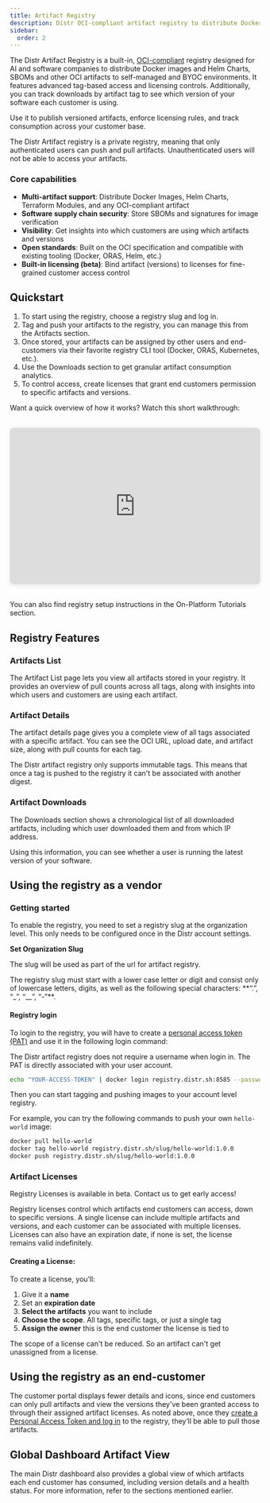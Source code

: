 ```yaml
---
title: Artifact Registry
description: Distr OCI-compliant artifact registry to distribute Docker images and Helm Charts to self-managed customers with advanced tag-based control and download analytics.
sidebar:
  order: 2
---
```



The Distr Artifact Registry is a built-in, [OCI-compliant](https://github.com/opencontainers/distribution-spec?tab=readme-ov-file) registry designed for AI and software companies
to distribute Docker images and Helm Charts, SBOMs and other OCI artifacts to self-managed and BYOC environments.
It features advanced tag-based access and licensing controls.
Additionally, you can track downloads by artifact tag to see which version of your software each customer is using.

Use it to publish versioned artifacts, enforce licensing rules, and track consumption across your customer base.

<Aside type="note">
  The Distr Artifact registry is a private registry, meaning that only
  authenticated users can push and pull artifacts. Unauthenticated users will
  not be able to access your artifacts.
</Aside>

<ThemeImage
  lightSrc="/src/assets/docs/product/registry/light-mode-registry.png"
  darkSrc="/src/assets/docs/product/registry/dark-mode-registry.png"
  alt="Registry diagram"
/>

### Core capabilities

- **Multi-artifact support**: Distribute Docker Images, Helm Charts, Terraform Modules, and any OCI-compliant artifact
- **Software supply chain security**: Store SBOMs and signatures for image verification
- **Visibility**: Get insights into which customers are using which artifacts and versions
- **Open standards**: Built on the OCI specification and compatible with existing tooling (Docker, ORAS, Helm, etc.)
- **Built-in licensing (beta)**: Bind artifact (versions) to licenses for fine-grained customer access control

## Quickstart

1. To start using the registry, choose a registry slug and log in.
2. Tag and push your artifacts to the registry, you can manage this from the Artifacts section.
3. Once stored, your artifacts can be assigned by other users and end-customers via their favorite registry CLI tool (Docker, ORAS, Kubernetes, etc.).
4. Use the Downloads section to get granular artifact consumption analytics.
5. To control access, create licenses that grant end customers permission to specific artifacts and versions.

Want a quick overview of how it works? Watch this short walkthrough:

<iframe
  width="560"
  height="315"
  src="https://www.youtube.com/embed/gM9WCx61owQ?si=rWP7n4UR1liAKi_6"
  title="YouTube video player"
  frameborder="0"
  allow="accelerometer; autoplay; clipboard-write; encrypted-media; gyroscope; picture-in-picture; web-share"
  referrerpolicy="strict-origin-when-cross-origin"
  allowfullscreen
  style="width: 560px; height: 315px; max-width: 100%; aspect-ratio: 16/9; border-radius: 8px; margin: 2rem auto; display: block; box-shadow: 0 2px 8px rgba(0,0,0,0.1);"></iframe>

<Aside type="note">
  You can also find registry setup instructions in the On-Platform Tutorials section.
</Aside>

## Registry Features

### Artifacts List

The Artifact List page lets you view all artifacts stored in your registry. It provides an overview of pull counts across all tags, along with insights into which users and customers are using each artifact.

<ThemeImage
  lightSrc="/src/assets/docs/product/registry/artifacts-list-light.png"
  darkSrc="/src/assets/docs/product/registry/artifacts-list-dark.png"
  alt="Registry artifacts view"
/>

### Artifact Details

The artifact details page gives you a complete view of all tags associated with a specific artifact. You can see the OCI URL, upload date, and artifact size, along with pull counts for each tag.

<ThemeImage
  lightSrc="/src/assets/docs/product/registry/artifact-details-light.png"
  darkSrc="/src/assets/docs/product/registry/artifact-details-dark.png"
  alt="Registry artifacts view"
/>

<Aside type="note">
  The Distr artifact registry only supports immutable tags. This means that once
  a tag is pushed to the registry it can't be associated with another digest.
</Aside>

### Artifact Downloads

The Downloads section shows a chronological list of all downloaded artifacts, including which user downloaded them and from which IP address.

<ThemeImage
  lightSrc="/src/assets/docs/product/registry/download-light.png"
  darkSrc="/src/assets/docs/product/registry/download-dark.png"
  alt="Registry artifacts view"
/>

<Aside type="note">
  Using this information, you can see whether a user is running the latest version of your software.
</Aside>

## Using the registry as a vendor

### Getting started

To enable the registry, you need to set a registry slug at the organization level. This only needs to be configured once in the Distr account settings.

**Set Organization Slug**

<ThemeImage
  lightSrc="/src/assets/docs/product/registry/light-slug.png"
  darkSrc="/src/assets/docs/product/registry/dark-slug.png"
  alt="Registry artifacts view"
/>

The slug will be used as part of the url for artifact registry.

<Aside type="caution">
  The registry slug must start with a lower case letter or digit and consist
  only of lowercase letters, digits, as well as the following special
  characters: **“.”, “_”, “__”, “-”**.
</Aside>

#### Registry login

To login to the registry, you will have to create a [personal access token (PAT)](/docs/integrations/personal-access-token/) and use it in the following login command:

<Aside type="note">
  The Distr artifact registry does not require a username when login in. The PAT
  is directly associated with your user account.
</Aside>

```bash
echo "YOUR-ACCESS-TOKEN" | docker login registry.distr.sh:8585 --password-stdin -u -
```

Then you can start tagging and pushing images to your account level registry.

For example, you can try the following commands to push your own `hello-world` image:

```bash
docker pull hello-world
docker tag hello-world registry.distr.sh/slug/hello-world:1.0.0
docker push registry.distr.sh/slug/hello-world:1.0.0
```

### Artifact Licenses

<Aside type="note">
  Registry Licenses is available in beta. Contact us to get early access!
</Aside>

Registry licenses control which artifacts end customers can access, down to specific versions. A single license can include multiple artifacts and versions, and each customer can be associated with multiple licenses. Licenses can also have an expiration date, if none is set, the license remains valid indefinitely.

#### Creating a License:

To create a license, you’ll:

1. Give it a **name**
2. Set an **expiration date**
3. **Select the artifacts** you want to include
4. **Choose the scope**. All tags, specific tags, or just a single tag
5. **Assign the owner** this is the end customer the license is tied to

<ThemeImage
  lightSrc="/src/assets/docs/product/registry/artifact-license-light.png"
  darkSrc="/src/assets/docs/product/registry/artifact-license-dark.png"
  alt="Registry artifacts view"
/>

<Aside type="note">
  The scope of a license can't be reduced. So an artifact can't get unassigned
  from a license.
</Aside>

## Using the registry as an end-customer

The customer portal displays fewer details and icons, since end customers can only pull artifacts and view the versions they've been granted access to through their assigned artifact licenses. As noted above, once they [create a Personal Access Token and log in](#registry-login) to the registry, they’ll be able to pull those artifacts.

<ThemeImage
  lightSrc="/src/assets/docs/product/registry/customer-artifact-view-light.png"
  darkSrc="/src/assets/docs/product/registry/customer-artifact-view-dark.png"
  alt="Registry artifacts view"
/>

## Global Dashboard Artifact View

The main Distr dashboard also provides a global view of which artifacts each end customer has consumed, including version details and a health status. For more information, refer to the sections mentioned earlier. 

<ThemeImage
  lightSrc="/src/assets/docs/product/registry/dashboard-artifact-view-light.png"
  darkSrc="/src/assets/docs/product/registry/dashboard-artifact-view-dark.png"
  alt="Registry artifacts view"
/>